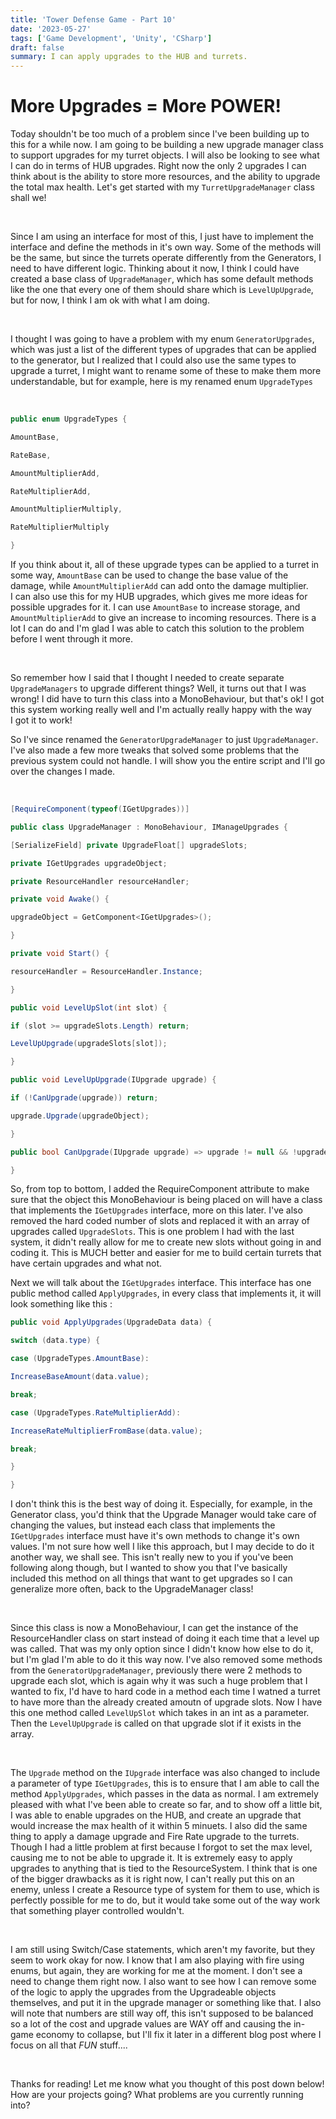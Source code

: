 ```yaml
---
title: 'Tower Defense Game - Part 10'
date: '2023-05-27'
tags: ['Game Development', 'Unity', 'CSharp']
draft: false
summary: I can apply upgrades to the HUB and turrets.
---
```


# **More Upgrades = More POWER!**

Today shouldn't be too much of a problem since I've been building up to this for a while now. I am going to be building a new upgrade manager class to support upgrades for my turret objects. I will also be looking to see what I can do in terms of HUB upgrades. Right now the only 2 upgrades I can think about is the ability to store more resources, and the ability to upgrade the total max health. Let's get started with my `TurretUpgradeManager` class shall we!

‍

Since I am using an interface for most of this, I just have to implement the interface and define the methods in it's own way. Some of the methods will be the same, but since the turrets operate differently from the Generators, I need to have different logic. Thinking about it now, I think I could have created a base class of `UpgradeManager`, which has some default methods like the one that every one of them should share which is `LevelUpUpgrade`, but for now, I think I am ok with what I am doing.

‍

I thought I was going to have a problem with my enum `GeneratorUpgrades`, which was just a list of the different types of upgrades that can be applied to the generator, but I realized that I could also use the same types to upgrade a turret, I might want to rename some of these to make them more understandable, but for example, here is my renamed enum `UpgradeTypes`

‍

```csharp
public enum UpgradeTypes {

AmountBase,

RateBase,

AmountMultiplierAdd,

RateMultiplierAdd,

AmountMultiplierMultiply,

RateMultiplierMultiply

}
```

If you think about it, all of these upgrade types can be applied to a turret in some way, `AmountBase` can be used to change the base value of the damage, while `AmountMultiplierAdd` can add onto the damage multiplier. I can also use this for my HUB upgrades, which gives me more ideas for possible upgrades for it. I can use `AmountBase` to increase storage, and `AmountMultiplierAdd` to give an increase to incoming resources. There is a lot I can do and I'm glad I was able to catch this solution to the problem before I went through it more.

‍

So remember how I said that I thought I needed to create separate `UpgradeManagers` to upgrade different things? Well, it turns out that I was wrong! I did have to turn this class into a MonoBehaviour, but that's ok! I got this system working really well and I'm actually really happy with the way I got it to work!

So I've since renamed the `GeneratorUpgradeManager` to just `UpgradeManager`. I've also made a few more tweaks that solved some problems that the previous system could not handle. I will show you the entire script and I'll go over the changes I made.

‍

```csharp
[RequireComponent(typeof(IGetUpgrades))]

public class UpgradeManager : MonoBehaviour, IManageUpgrades {

[SerializeField] private UpgradeFloat[] upgradeSlots;

private IGetUpgrades upgradeObject;

private ResourceHandler resourceHandler;

private void Awake() {

upgradeObject = GetComponent<IGetUpgrades>();

}

private void Start() {

resourceHandler = ResourceHandler.Instance;

}

public void LevelUpSlot(int slot) {

if (slot >= upgradeSlots.Length) return;

LevelUpUpgrade(upgradeSlots[slot]);

}

public void LevelUpUpgrade(IUpgrade upgrade) {

if (!CanUpgrade(upgrade)) return;

upgrade.Upgrade(upgradeObject);

}

public bool CanUpgrade(IUpgrade upgrade) => upgrade != null && !upgrade.IsAtMaxLevel() && resourceHandler.Purchase(upgrade.GetPurchasePrice());

}
```

So, from top to bottom, I added the RequireComponent attribute to make sure that the object this MonoBehaviour is being placed on will have a class that implements the `IGetUpgrades` interface, more on this later. I've also removed the hard coded number of slots and replaced it with an array of upgrades called `UpgradeSlots`. This is one problem I had with the last system, it didn't really allow for me to create new slots without going in and coding it. This is MUCH better and easier for me to build certain turrets that have certain upgrades and what not.

Next we will talk about the `IGetUpgrades` interface. This interface has one public method called `ApplyUpgrades`, in every class that implements it, it will look something like this :

```csharp
public void ApplyUpgrades(UpgradeData data) {

switch (data.type) {

case (UpgradeTypes.AmountBase):

IncreaseBaseAmount(data.value);

break;

case (UpgradeTypes.RateMultiplierAdd):

IncreaseRateMultiplierFromBase(data.value);

break;

}

}
```

I don't think this is the best way of doing it. Especially, for example, in the Generator class, you'd think that the Upgrade Manager would take care of changing the values, but instead each class that implements the `IGetUpgrades` interface must have it's own methods to change it's own values. I'm not sure how well I like this approach, but I may decide to do it another way, we shall see. This isn't really new to you if you've been following along though, but I wanted to show you that I've basically included this method on all things that want to get upgrades so I can generalize more often, back to the UpgradeManager class!

‍

Since this class is now a MonoBehaviour, I can get the instance of the ResourceHandler class on start instead of doing it each time that a level up was called. That was my only option since I didn't know how else to do it, but I'm glad I'm able to do it this way now. I've also removed some methods from the `GeneratorUpgradeManager`, previously there were 2 methods to upgrade each slot, which is again why it was such a huge problem that I wanted to fix, I'd have to hard code in a method each time I watned a turret to have more than the already created amoutn of upgrade slots. Now I have this one method called `LevelUpSlot` which takes in an int as a parameter. Then the `LevelUpUpgrade` is called on that upgrade slot if it exists in the array.

‍

The `Upgrade` method on the `IUpgrade` interface was also changed to include a parameter of type `IGetUpgrades`, this is to ensure that I am able to call the method `ApplyUpgrades`, which passes in the data as normal. I am extremely pleased with what I've been able to create so far, and to show off a little bit, I was able to enable upgrades on the HUB, and create an upgrade that would increase the max health of it within 5 minuets. I also did the same thing to apply a damage upgrade and Fire Rate upgrade to the turrets. Though I had a little problem at first because I forgot to set the max level, causing me to not be able to upgrade it. It is extremely easy to apply upgrades to anything that is tied to the ResourceSystem. I think that is one of the bigger drawbacks as it is right now, I can't really put this on an enemy, unless I create a Resource type of system for them to use, which is perfectly possible for me to do, but it would take some out of the way work that something player controlled wouldn't.

‍

I am still using Switch/Case statements, which aren't my favorite, but they seem to work okay for now. I know that I am also playing with fire using enums, but again, they are working for me at the moment. I don't see a need to change them right now. I also want to see how I can remove some of the logic to apply the upgrades from the Upgradeable objects themselves, and put it in the upgrade manager or something like that. I also will note that numbers are still way off, this isn't supposed to be balanced so a lot of the cost and upgrade values are WAY off and causing the in-game economy to collapse, but I'll fix it later in a different blog post where I focus on all that *FUN* stuff....

‍

Thanks for reading! Let me know what you thought of this post down below! How are your projects going? What problems are you currently running into?

